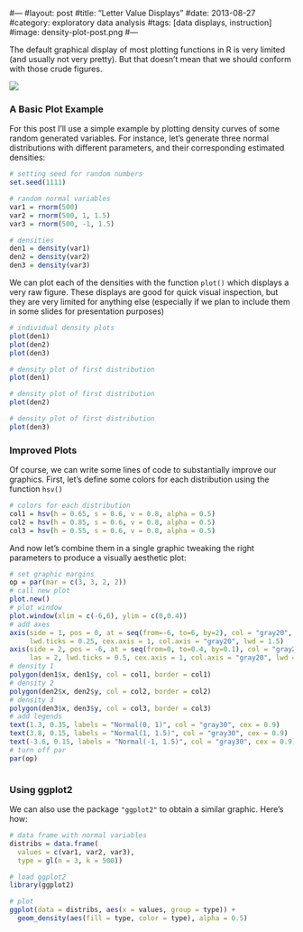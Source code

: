 #---
#layout: post
#title: "Letter Value Displays"
#date: 2013-08-27
#category: exploratory data analysis
#tags: [data displays, instruction]
#image: density-plot-post.png
#---

The default graphical display of most plotting functions in R is very limited (and usually not very pretty). But that doesn't mean that we should conform with those crude figures.

<!--more-->

![](/images/blog/density-plot-post.png)


### A Basic Plot Example

For this post I'll use a simple example by plotting density curves of some random generated variables. For instance, let's generate three normal distributions with different parameters, and their corresponding estimated densities:

```r
# setting seed for random numbers
set.seed(1111)

# random normal variables
var1 = rnorm(500)
var2 = rnorm(500, 1, 1.5)
var3 = rnorm(500, -1, 1.5)

# densities
den1 = density(var1)
den2 = density(var2)
den3 = density(var3)
```


We can plot each of the densities with the function ```plot()``` which displays a very raw figure. These displays are good for quick visual inspection, but they are very limited for anything else (especially if we plan to include them in some slides for presentation purposes)

```r
# individual density plots
plot(den1)
plot(den2)
plot(den3)
```


```r
# density plot of first distribution
plot(den1)
```

```r
# density plot of first distribution
plot(den2)
```

```r
# density plot of first distribution
plot(den3)
```


### Improved Plots

Of course, we can write some lines of code to substantially improve our graphics. First, let's define some colors for each distribution using the function ```hsv()``` 

```r
# colors for each distribution
col1 = hsv(h = 0.65, s = 0.6, v = 0.8, alpha = 0.5)
col2 = hsv(h = 0.85, s = 0.6, v = 0.8, alpha = 0.5)
col3 = hsv(h = 0.55, s = 0.6, v = 0.8, alpha = 0.5)
```

And now let's combine them in a single graphic tweaking the right parameters to produce a visually aesthetic plot: 

```r
# set graphic margins
op = par(mar = c(3, 3, 2, 2))
# call new plot
plot.new()
# plot window
plot.window(xlim = c(-6,6), ylim = c(0,0.4))
# add axes
axis(side = 1, pos = 0, at = seq(from=-6, to=6, by=2), col = "gray20", 
     lwd.ticks = 0.25, cex.axis = 1, col.axis = "gray20", lwd = 1.5)
axis(side = 2, pos = -6, at = seq(from=0, to=0.4, by=0.1), col = "gray20",
     las = 2, lwd.ticks = 0.5, cex.axis = 1, col.axis = "gray20", lwd = 1.5)
# density 1
polygon(den1$x, den1$y, col = col1, border = col1)
# density 2
polygon(den2$x, den2$y, col = col2, border = col2)
# density 3
polygon(den3$x, den3$y, col = col3, border = col3)
# add legends
text(1.3, 0.35, labels = "Normal(0, 1)", col = "gray30", cex = 0.9)
text(3.8, 0.15, labels = "Normal(1, 1.5)", col = "gray30", cex = 0.9)
text(-3.6, 0.15, labels = "Normal(-1, 1.5)", col = "gray30", cex = 0.9)
# turn off par
par(op)
```


```r
```


### Using ggplot2

We can also use the package ```"ggplot2"``` to obtain a similar graphic. Here's how:

```r
# data frame with normal variables
distribs = data.frame(
  values = c(var1, var2, var3),
  type = gl(n = 3, k = 500))

# load ggplot2
library(ggplot2)

# plot
ggplot(data = distribs, aes(x = values, group = type)) +
  geom_density(aes(fill = type, color = type), alpha = 0.5)
```
